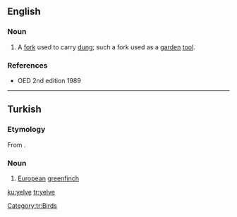 ==English==

===Noun===
{{en-noun}}

# {{context|obsolete|lang=en}} A [[fork]] used to carry [[dung]]; such a fork used as a [[garden]] [[tool]].

===References===
* OED 2nd edition 1989

----

==Turkish==

===Etymology===
From {{etyl|trk-pro|tr}} {{recons|jelbe|lang=trk-pro}}.

===Noun===
{{head|tr|noun}}

# [[European]] [[greenfinch]]

[[Category:tr:Birds]]

[[ku:yelve]]
[[tr:yelve]]